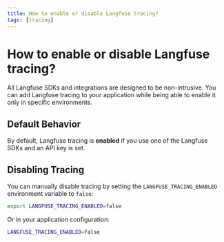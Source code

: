 ```yaml
---
title: How to enable or disable Langfuse tracing?
tags: [tracing]
---
```


# How to enable or disable Langfuse tracing?

All Langfuse SDKs and integrations are designed to be non-intrusive. You can add Langfuse tracing to your application while being able to enable it only in specific environments.

## Default Behavior

By default, Langfuse tracing is **enabled** if you use one of the Langfuse SDKs and an API key is set.

## Disabling Tracing

You can manually disable tracing by setting the `LANGFUSE_TRACING_ENABLED` environment variable to `false`:

```bash
export LANGFUSE_TRACING_ENABLED=false
```

Or in your application configuration:

```bash
LANGFUSE_TRACING_ENABLED=false
```
